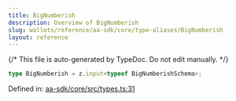 ```yaml
---
title: BigNumberish
description: Overview of BigNumberish
slug: wallets/reference/aa-sdk/core/type-aliases/BigNumberish
layout: reference
---
```


{/* This file is auto-generated by TypeDoc. Do not edit manually. */}

```ts
type BigNumberish = z.input<typeof BigNumberishSchema>;
```

Defined in: [aa-sdk/core/src/types.ts:31](https://github.com/alchemyplatform/aa-sdk/blob/ad165355d980f9a16dd388088895bfc851df8656/aa-sdk/core/src/types.ts#L31)
